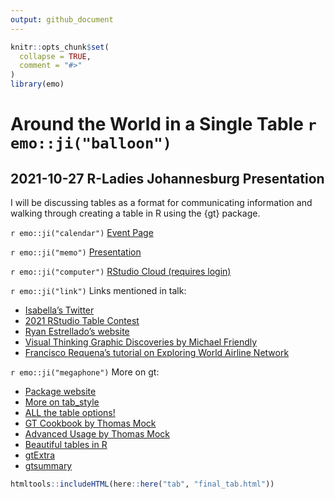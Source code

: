 ```yaml
---
output: github_document
---
```


<!-- README.md is generated from README.Rmd. Please edit that file -->

```r
knitr::opts_chunk$set(
  collapse = TRUE,
  comment = "#>"
)
library(emo)
```

# Around the World in a Single Table `r emo::ji("balloon")`
## 2021-10-27 R-Ladies Johannesburg Presentation

I will be discussing tables as a format for communicating information and walking through creating a table in R using the {gt} package.

`r emo::ji("calendar")` [Event Page](https://www.meetup.com/rladies-johannesburg/events/281522272/)

`r emo::ji("memo")` [Presentation](https://ivelasq.github.io/2021-10-27_rladies-jozi-presentation/slides.html)

`r emo::ji("computer")` [RStudio Cloud (requires login)](https://rstudio.cloud/project/3093601)

`r emo::ji("link")` Links mentioned in talk:

* [Isabella's Twitter](https://twitter.com/ivelasq3)
* [2021 RStudio Table Contest](https://blog.rstudio.com/2021/09/30/rstudio-table-contest-2021/)
* [Ryan Estrellado's website](https://ryanestrellado.com/)
* [Visual Thinking Graphic Discoveries by Michael Friendly](https://medium.com/@michael.friendly/visual-thinking-graphic-discoveries-128468677592)
* [Francisco Requena's tutorial on Exploring World Airline Network](https://franciscorequena.com/post/exploring-world-airline-network/)

`r emo::ji("megaphone")` More on gt:

* [Package website](https://gt.rstudio.com/index.html)
* [More on tab_style](https://gt.rstudio.com/reference/tab_style.html)
* [ALL the table options!](https://gt.rstudio.com/reference/tab_options.html)
* [GT Cookbook by Thomas Mock](https://themockup.blog/static/gt-cookbook.html#Introduction)
* [Advanced Usage by Thomas Mock]( https://themockup.blog/static/gt-cookbook-advanced.html)
* [Beautiful tables in R]( https://themockup.blog/static/slides/intro-tables.html#1)
* [gtExtra](https://jthomasmock.github.io/gtExtras/)
* [gtsummary](https://cran.r-project.org/web/packages/gtsummary/vignettes/rmarkdown.html)

```r
htmltools::includeHTML(here::here("tab", "final_tab.html"))
```


